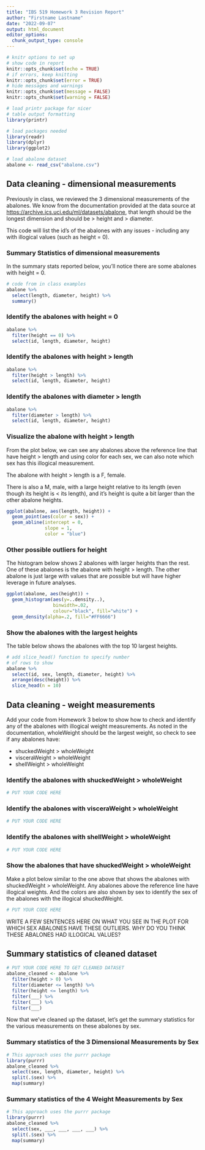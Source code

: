 ```yaml
---
title: "IBS 519 Homework 3 Revision Report"
author: "Firstname Lastname"
date: "2022-09-07"
output: html_document
editor_options: 
  chunk_output_type: console
---
```


```r
# knitr options to set up
# show code in report
knitr::opts_chunk$set(echo = TRUE)
# if errors, keep knitting
knitr::opts_chunk$set(error = TRUE)
# hide messages and warnings
knitr::opts_chunk$set(message = FALSE)
knitr::opts_chunk$set(warning = FALSE)

# load printr package for nicer
# table output formatting
library(printr)

# load packages needed
library(readr)
library(dplyr)
library(ggplot2)

# load abalone dataset
abalone <- read_csv("abalone.csv")
```

## Data cleaning - dimensional measurements

Previously in class, we reviewed the 3 dimensional measurements of the abalones. We know from the documentation provided at the data source at [https://archive.ics.uci.edu/ml/datasets/abalone](https://archive.ics.uci.edu/ml/datasets/abalone), that length should be the longest dimension and should be > height and > diameter.

This code will list the id's of the abalones with any issues - including any with illogical values (such as height = 0).

### Summary Statistics of dimensional measurements

In the summary stats reported below, you'll notice there are some abalones with height = 0.

```r
# code from in class examples
abalone %>%
  select(length, diameter, height) %>%
  summary()
```

### Identify the abalones with height = 0

```r
abalone %>%
  filter(height == 0) %>%
  select(id, length, diameter, height)
```

### Identify the abalones with height > length

```r
abalone %>%
  filter(height > length) %>%
  select(id, length, diameter, height)
```

### Identify the abalones with diameter > length

```r
abalone %>%
  filter(diameter > length) %>%
  select(id, length, diameter, height)
```

### Visualize the abalone with height > length

From the plot below, we can see any abalones above the reference line that have height > length and using color for each sex, we can also note which sex has this illogical measurement.

The abalone with height > length is a F, female.

There is also a M, male, with a large height relative to its length (even though its height is < its length), and it's height is quite a bit larger than the other abalone heights.

```r
ggplot(abalone, aes(length, height)) +
  geom_point(aes(color = sex)) +
  geom_abline(intercept = 0,
              slope = 1,
              color = "blue")
```

### Other possible outliers for height

The histogram below shows 2 abalones with larger heights than the rest. One of these abalones is the abalone with height > length. The other abalone is just large with values that are possible but will have higher leverage in future analyses.

```r
ggplot(abalone, aes(height)) + 
  geom_histogram(aes(y=..density..), 
                 binwidth=.02,
                 colour="black", fill="white") +
  geom_density(alpha=.2, fill="#FF6666")
```

### Show the abalones with the largest heights

The table below shows the abalones with the top 10 largest heights.

```r
# add slice_head() function to specify number
# of rows to show
abalone %>% 
  select(id, sex, length, diameter, height) %>%
  arrange(desc(height)) %>%
  slice_head(n = 10)
```


## Data cleaning - weight measurements

Add your code from Homework 3 below to show how to check and identify any of the abalones with illogical weight measurements. As noted in the documentation, wholeWeight should be the largest weight, so check to see if any abalones have:

* shuckedWeight > wholeWeight
* visceraWeight > wholeWeight
* shellWeight > wholeWeight

### Identify the abalones with shuckedWeight > wholeWeight

```r
# PUT YOUR CODE HERE
```

### Identify the abalones with visceraWeight > wholeWeight

```r
# PUT YOUR CODE HERE
```

### Identify the abalones with shellWeight > wholeWeight

```r
# PUT YOUR CODE HERE
```

### Show the abalones that have shuckedWeight > wholeWeight

Make a plot below similar to the one above that shows the abalones with shuckedWeight > wholeWeight. Any abalones above the reference line have illogical weights. And the colors are also shown by sex to identify the sex of the abalones with the illogical shuckedWeight.

```r
# PUT YOUR CODE HERE
```

WRITE A FEW SENTENCES HERE ON WHAT YOU SEE IN THE PLOT FOR WHICH SEX ABALONES HAVE THESE OUTLIERS. WHY DO YOU THINK THESE ABALONES HAD ILLOGICAL VALUES?

## Summary statistics of cleaned dataset

```r
# PUT YOUR CODE HERE TO GET CLEANED DATASET
abalone_cleaned <- abalone %>%
  filter(height > 0) %>%         
  filter(diameter <= length) %>% 
  filter(height <= length) %>%
  filter(___) %>%
  filter(___) %>%
  filter(___)
```

Now that we've cleaned up the dataset, let's get the summary statistics for the various measurements on these abalones by sex.

### Summary statistics of the 3 Dimensional Measurements by Sex

```r
# This approach uses the purrr package
library(purrr)
abalone_cleaned %>%
  select(sex, length, diameter, height) %>%
  split(.$sex) %>%
  map(summary)
```

### Summary statistics of the 4 Weight Measurements by Sex

```r
# This approach uses the purrr package
library(purrr)
abalone_cleaned %>%
  select(sex, ___, ___, ___, ___) %>%
  split(.$sex) %>%
  map(summary)
```

